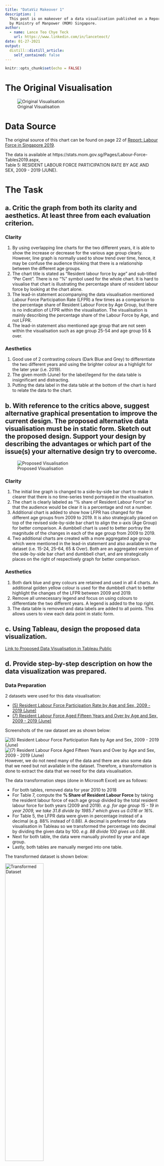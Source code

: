 ```yaml
---
title: "DataViz Makeover 1"
description: |
  This post is on makeover of a data visualisation published on a Report called "Labour Force in Singapore 2019" 
  by Ministry of Manpower (MOM) Singapore.
author:
  - name: Lance Teo Chye Teck
    url: https://www.linkedin.com/in/lanceteoct/
date: 01-27-2021
output:
  distill::distill_article:
    self_contained: false
---
```



```r
knitr::opts_chunk$set(echo = FALSE)
```
# The Original Visualisation

![Original Visualisation](./images/orig-viz.png)

# Data Source

The original source of this chart can be found on page 22 of [Report: Labour Force in Singapore 2019](https://stats.mom.gov.sg/Pages/Labour-Force-In-Singapore-2019.aspx).   

The data is available at https://stats.mom.gov.sg/Pages/Labour-Force-Tables2019.aspx,  
Table 5: RESIDENT LABOUR FORCE PARTICIPATION RATE BY AGE AND SEX, 2009 - 2019 (JUNE).

# The Task

## a. Critic the graph from both its clarity and aesthetics. At least three from each evaluation criterion.    

### Clarity    

1. By using overlapping line charts for the two different years, it is able to show the increase or decrease for the various age group clearly. However, line graph is normally used to show trend over time, hence, it may be confuse the audience thinking that there is a relationship between the different age groups.
2. The chart title is stated as "Resident labour force by age" and sub-titled "Per Cent". There is no "%" symbol used for the whole chart. It is hard to visualise that chart is illustrating the percentage share of resident labour force by looking at the chart alone. 
3. The lead-in statement accompanying the data visualisation mentioned Labour Force Participation Rate (LFPR) a few times as a comparison to the percentage share of Resident Labour Force by Age Group, but there is no indication of LFPR within the visualisation. The visualisation is mainly describing the percentage share of the Labour Force by Age, and not LFPR.
4. The lead-in statement also mentioned age group that are not seen within the visualisation such as age group 25-54 and age group 55 & over.



### Aesthetics    
1. Good use of 2 contrasting colours (Dark Blue and Grey) to differentiate the two different years and using the brighter colour as a highlight for the later year (i.e. 2019).
2. The given month (June) for the label/legend for the data table is insignificant and distracting.
3. Putting the data label in the data table at the bottom of the chart is hard to relate the data to the chart.

    

## b. With reference to the critics above, suggest alternative graphical presentation to improve the current design. The proposed alternative data visualisation must be in static form. Sketch out the proposed design. Support your design by describing the advantages or which part of the issue(s) your alternative design try to overcome.

![Proposed Visualisation](./images/proposed-viz.jpg)

### Clarity

1. The initial line graph is changed to a side-by-side bar chart to make it clearer that there is no time-series trend portrayed in the visualisation.
2. The chart is clearly labeled as "% share of Resident Labour Force" so that the audience would be clear it is a percentage and not a number.
3. Additional chart is added to show how LFPR has changed for the different age groups from 2009 to 2019. It is also strategically placed on top of the revised side-by-side bar chart to align the x-axis (Age Group) for better comparison. A dumbbell chart is used to better portray the magnitude of the changes in each of the age group from 2009 to 2019.
4. Two additional charts are created with a more aggregated age group which were mentioned in the lead-in statement and also available in the dataset (i.e. 15-24, 25-64, 65 & Over). Both are an aggregated version of the side-by-side bar chart and dumbbell chart, and are strategically places on the right of respectively graph for better comparison.


### Aesthetics
1. Both dark blue and grey colours are retained and used in all 4 charts. An additional golden yellow colour is used for the dumbbell chart to better highlight the changes of the LFPR between 2009 and 2019.
2. Remove all unnecessary legend and focus on using colours to differentiate the two different years. A legend is added to the top right.
3. The data table is removed and data labels are added to all points. This allows users to view each data point in static form.

## c. Using Tableau, design the proposed data visualization.   

[Link to Proposed Data Visualisation in Tableau Public](https://public.tableau.com/profile/lance.teo#!/vizhome/DataVizMakeover01/HowdoesSingaporeResidentLabourForcechangedfrom2009to2019)

## d. Provide step-by-step description on how the data visualization was prepared.

### Data Preparation

2 datasets were used for this data visualisation:   

* [(5) Resident Labour Force Participation Rate by Age and Sex, 2009 - 2019 (June)](https://stats.mom.gov.sg/iMAS_Tables1/LabourForce/LabourForce_2019/mrsd_2019LabourForce_T5.xlsx)
* [(7) Resident Labour Force Aged Fifteen Years and Over by Age and Sex, 2009 - 2019 (June)](https://stats.mom.gov.sg/iMAS_Tables1/LabourForce/LabourForce_2019/mrsd_2019LabourForce_T7.xlsx)

Screenshots of the raw dataset are as shown below:

![(5) Resident Labour Force Participation Rate by Age and Sex, 2009 - 2019 (June)](./images/data-table5.png)
![(7) Resident Labour Force Aged Fifteen Years and Over by Age and Sex, 2009 - 2019 (June)](./images/data-table7.png)
However, we do not need many of the data and there are also some data that we need but not available in the dataset.
Therefore, a transformation is done to extract the data that we need for the data visualisation.

The data transformation steps (done in Microsoft Excel) are as follows:   

* For both tables, removed data for year 2010 to 2018
* For Table 7, compute the **% Share of Resident Labour Force** by taking the resident labour force of each age group divided by the total resident labour force for both years (2009 and 2019). *e.g. for age group 15 - 19 in year 2009, we take 31.8 divide by 1985.7 which gives us 0.016 or 16%.*
* For Table 5, the LFPR data were given in percentage instead of a decimal (e.g. 88% instead of 0.88). A decimal is preferred for data visualisation in Tableau so we transformed the percentage into decimal by dividing the given data by 100. *e.g. 88 divide 100 gives us 0.88*.
* Next for both table, the data were manually pivoted by year and age group.
* Lastly, both tables are manually merged into one table.

The transformed dataset is shown below:    

![Transformed Dataset](./images/data-cleaned.png){width=50% }   
As you may have noticed, there are some null values in the **% Share of Resident Labour Force** column. There is no problem here since we are not using these data points so we will leave it as null.

Lastly, we loaded this dataset into Tableau. 

Some steps that we took after loading the dataset:    

* Change the connection type (located at the top right) from *Live* to *Extract* since it was noted that Tableau Public does not work very well with live local dataset.
![Connection Type](./images/connection-type.png)

* Changed data type of **Year** column from *Number (whole)* to *Date*
!["Year" Data Type](./images/date-data-type.png)    

And we are all set for the real work!

### Side-by-side Bar Chart

Below are the steps for our side-by-side bar chart:   

1. Drag **Age Group** and **Year** from Dimensions to *Columns* and **% Share of Resident Labour Force** from Measures to *Rows*.   

![bar-step-01](./images/bar-01.png)  

2. Drag **Age Group** to *Filters* and select the age groups that we want.   
i.e. 15-24, 25-29, 30-34, 35-39, 40-44, 45-49, 50-54, 55-59, 60-64, 65-69, 70 & Over    

![bar-step-02](./images/bar-02.png)  

3. Under *Marks*, change the chart type to **Bar** and drag **Year** to *Color*.    
![bar-step-03](./images/bar-03.png){width=50% }     
4. Click on *Color* and click on *Edit Colors*. Change colours of year **2009** and **2019** to **#adadad** and **#0000d3** respectively under the **HTML** on the bottom right.   
![bar-step-04](./images/bar-04.png)  
5. Right click on the **X-Axis** and untick **Show Header**.
![bar-step-05](./images/bar-05.png)  
6. Right click on the **Y-Axis** and click on **Edit Axis**.
![bar-step-06](./images/bar-06.png){width=50% }     

7. Change the **Range** to **Fixed** and change the *Fixed end** to **1**.
![bar-step-07](./images/bar-07.png)  

8. Right click on the **Y-Axis** again and untick **Show Header**.    
![bar-step-08](./images/bar-08.png){width=50% }     

9. Drag **% Share of Resident Labour Force** to **Label** under **Marks**.    
![bar-step-09](./images/bar-09.png){width=50% }     

10. Click on the **Down Arrow** that appears when you hover over the added label and click on **Format**.   
![bar-step-10](./images/bar-10.png){width=50% }     
11. Under **Default** >> **Numbers**, choose **Percentage** and select **2 decimal places**.    
![bar-step-11](./images/bar-11.png)  

12. Rename current sheet to **% Share of Resident Labour Force (2009 vs 2019)**.    
![bar-step-12](./images/bar-12.png)   

13. To remove the grid lines, first right click on the chart and click **Format**.    
![bar-step-13](./images/bar-13.png)   

14. Click on the **Border** icon and select **Rows**. Under **Grid Lines**, select **None**.
![bar-step-14](./images/bar-14.png){width=50% }     

15. And you got your 1st completed side-by-side bar chart for all age groups.   
![bar-step-15](./images/bar-15.png)  

16. To create the 2nd side-by-side bar chart for aggregated age groups (15-24, 25-64, and 65 & Over), right click the current sheet at the bottom of the screen and click **Duplicate**.    
![bar-step-16](./images/bar-16.png){width=50% }     

17. Navigate to the duplicated sheet and select the columns that want to group together (e.g. 15-19 and 20-24), right click, and select **Group**.   
![bar-step-17](./images/bar-17.png){width=50% }     

18. Right click on the grouped column and click on **Edit Alias**.    
![bar-step-18](./images/bar-18.png){width=50% }     

19. Rename the group accordingly e.g. in this case **15 - 24**. Repeat step 17-19 for the rest of the age groups **i.e. 25-64 and 65 & Over**   
![bar-step-19](./images/bar-19.png)  

20. Rename the new sheet to **% Share of Resident Labour Force (2009 vs 2019) - Aggregated**.   
![bar-step-20](./images/bar-20.png)  

21. And you got your 2nd side-by-side bar chart for the aggregated age groups.    
![bar-step-21](./images/bar-21.png)     

### Dumbbell Chart    

Below are the steps for dumbbell chart:   

1. Drag **Age Group** from Dimensions to *Columns* and **LFPR** from Measures to *Rows* **2 times**. Right click on one of the **LFPR** and select **Dual Axis**.       

![db-01](./images/db-01.png)    

2. Drag **Age Group** to *Filters* and select the age groups that we want.   
i.e. 15-24, 25-29, 30-34, 35-39, 40-44, 45-49, 50-54, 55-59, 60-64, 65-69, 70 & Over    

![db-02](./images/db-02.png)    

3. Right click on the **Y-Axis** and select **Format**. Click on **Numbers** and change to **Percentage** at **1 decimal place**.   
![db-03](./images/db-03.png)    

4. Under **Marks**, go to the first **SUM(LFPR)**.    
Change the chart type to **Line**.    
Click on **Size** and adjust to approximately **95%** of the slider.   
Drag **Year** from **Dimension** to the **Line** icon and drag **LFPR** from **Measure** to the **Label** icon.
![db-04](./images/db-04.png){width=50% }   

5. Click on **Color** and select the *Yellow* that was selected in the screenshot below. Adjust the **Opacity** to **58%**.   
![db-05](./images/db-05.png){width=50% }    

6. Navigate to second **SUM(LFPR)** under **Mark** and change the chart type to **Circle**.   
Drag **Year** from **Dimension** to **Color**.    
![db-06](./images/db-06.png){width=50% }   

7. Right click on the **Y-Axis** and select **Synchronize Axis**.   
![db-07](./images/db-07.png){width=50% }   

8. And then right click on the **Y-Axis** again and untick **Show Header**.   
![db-08](./images/db-08.png){width=50% }   

9. To make clearer for the audience, we have to add horizontal lines to differentiate the age groups.   
Right click the chart and select **Format**.    
![db-09](./images/db-09.png)    

10. Select the **Border** icon and go to **Columns** tab. Click on **Grid Lines** and select the **Solid Line**. Choose **Dark Grey** colour as well.   
![db-10](./images/db-10.png)    

11. And we got our first dumbbell chart for all age groups.   
![db-11](./images/db-11.png)    

12. To create the second dumbbell chart, right click the current sheet and click **Duplicate**.   
![db-12](./images/db-12.png){width=50%}   

13. The aggregated age groups for **LFPR** are already available in the dataset so we just need to click on the **Age Group** filter and select **Edit Filter**.    
![db-13](./images/db-13.png){width=50%}   

14. Select the following three age groups: **15-24, 25-64, 65 & Over**.   
![db-14](./images/db-14.png)    

15. Go to the **Circle** chart under **Mark** and adjust the **Size** accordingly. In this case, the slider is at approximately **5%** mark.    
![db-15](./images/db-15.png)    

16. And you got your second dumbbell chart for the aggregated age groups!   
![db-16](./images/db-16.png)    


### Dashboard & Final Data Visualisation

For the dashboard, we inserted a more explanatory title **"How does Singapore Resident Labour Force changed from 2009 to 2019"** at the top and a clearer lead-in statement stating the overall finding of the visualisation which is that the **Singapore Resident Labour Force has gotten OLDER from 2009 to 2019**.        

The charts are also strategically placed such that the axes of all 4 charts are aligned and comparable to one another, as seen in the screenshot below.        

A legend is also added at the top right corner which is universally used by all 4 charts.

![dashboard](./images/dashboard-01.png)     

## e. Describe three major observations revealed by the data visualisation prepared.    
1. The resident labour force has gotten older with more and more elderly/potential retirees (aged 65 & above) remaining in the workforce. Labour force aged 65 and above has % share of resident labour force of 7.12% in 2019, up from 3.02% in 2009.The LPFR for the same age group has increased more than 10% from 2009 to 2019.
2. There is a noticeable increasing trend in the % share of resident labour force for resident labour aged 55 and above while the opposite is observed for resident labour aged below 55. This is a potential indication of an aging population.
3. LFPR for age group 65-69 has the highest increase of 16.2% from 2009 to 2019. This could means that there is better recognition of our older and more experienced resident labour by their company and more of them are being re-employed after reaching retirement age of 62.



